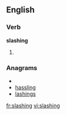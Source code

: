 ==English==

===Verb===
'''slashing'''

#{{present participle of|slash}}

===Anagrams===
* {{alphagram|aghilnss}}
* [[hassling#English|hassling]]
* [[lashings#English|lashings]]

[[fr:slashing]]
[[vi:slashing]]